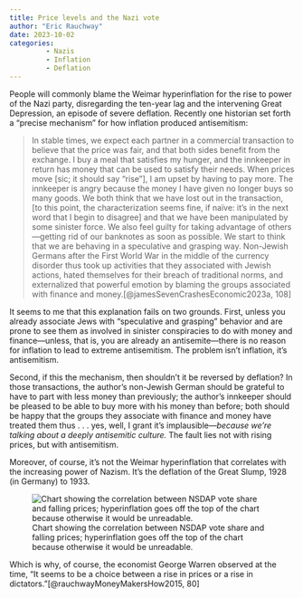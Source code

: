 ```yaml
---
title: Price levels and the Nazi vote
author: "Eric Rauchway"
date: 2023-10-02
categories:
         - Nazis
         - Inflation
         - Deflation
---
```


People will commonly blame the Weimar hyperinflation for the rise to power of the Nazi party, disregarding the ten-year lag and the intervening Great Depression, an episode of severe deflation. Recently one historian set forth a "precise mechanism" for how inflation produced antisemitism:

> In stable times, we expect each partner in a commercial transaction to believe that the price was fair, and that both sides benefit from the exchange. I buy a meal that satisfies my hunger, and the innkeeper in return has money that can be used to satisfy their needs. When prices move [sic; it should say "rise"], I am upset by having to pay more. The innkeeper is angry because the money I have given no longer buys so many goods. We both think that we have lost out in the transaction, [to this point, the characterization seems fine, if naïve: it's in the next word that I begin to disagree] and that we have been manipulated by some sinister force. We also feel guilty for taking advantage of others---getting rid of our banknotes as soon as possible. We start to think that we are behaving in a speculative and grasping way. Non-Jewish Germans after the First World War in the middle of the currency disorder thus took up activities that they associated with Jewish actions, hated themselves for their breach of traditional norms, and externalized that powerful emotion by blaming the groups associated with finance and money.[@jamesSevenCrashesEconomic2023a, 108]

It seems to me that this explanation fails on two grounds. First, unless you already associate Jews with "speculative and grasping" behavior and are prone to see them as involved in sinister conspiracies to do with money and finance---unless, that is, you are already an antisemite---there is no reason for inflation to lead to extreme antisemitism. The problem isn't inflation, it's antisemitism.

Second, if this the mechanism, then shouldn't it be reversed by deflation? In those transactions, the author's non-Jewish German should be grateful to have to part with less money than previously; the author's innkeeper should be pleased to be able to buy more with his money than before; both should be happy that the groups they associate with finance and money have treated them thus . . . yes, well, I grant it's implausible---*because we're talking about a deeply antisemitic culture.* The fault lies not with rising prices, but with antisemitism.

Moreover, of course, it's not the Weimar hyperinflation that correlates with the increasing power of Nazism. It's the deflation of the Great Slump, 1928 (in Germany) to 1933.

![Chart showing the correlation between NSDAP vote share and falling prices; hyperinflation goes off the top of the chart because otherwise it would be unreadable.](germanelec_cpi.png)

Which is why, of course, the economist George Warren observed at the time, "It seems to be a choice between a rise in prices or a rise in dictators."[@rauchwayMoneyMakersHow2015, 80]
